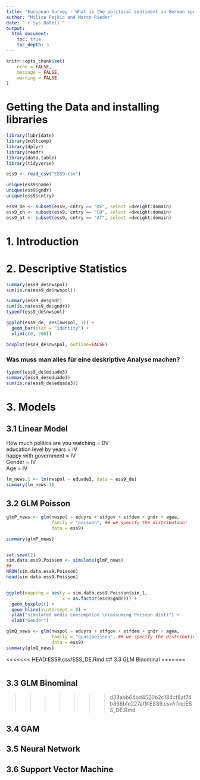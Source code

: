 ```yaml
---
title: "European Survey - What is the political sentiment in German speaking Countries Before Covid?"
author: "Milica Pajkic and Marco Rieder"
date: "`r Sys.Date()`"
output:
  html_document:
    toc: true
    toc_depth: 3
---
```


```r
knitr::opts_chunk$set(
	echo = FALSE,
	message = FALSE,
	warning = FALSE
)
```

# Getting the Data and installing libraries

```r
library(lubridate)
library(multcomp)
library(dplyr)
library(readr)
library(data.table)
library(tidyverse)
```

```r

ess9 <- read_csv("ESS9.csv")

unique(ess9$name)
unique(ess9$gndr)
unique(ess9$cntry)
```

```r
ess9_de <- subset(ess9, cntry == "DE", select =dweight:domain)
ess9_ch <- subset(ess9, cntry == "CH", select =dweight:domain)
ess9_at <- subset(ess9, cntry == "AT", select =dweight:domain)
```

# 1. Introduction

# 2. Descriptive Statistics

```r
summary(ess9_de$nwspol)
sum(is.na(ess9_de$nwspol))
```

```r
summary(ess9_de$gndr)
sum(is.na(ess9_de$gndr))
typeof(ess9_de$nwspol)
```

```r
ggplot(ess9_de, aes(nwspol, 1)) +
  geom_bar(stat = "identity") + 
  xlim(c(0, 200))
```

```r
boxplot(ess9_de$nwspol, outline=FALSE)
```

### **Was muss man alles für eine deskriptive Analyse machen?**

```r
typeof(ess9_de$eduade3)
summary(ess9_de$eduade3)
sum(is.na(ess9_de$eduade3))
```

# 3. Models

## 3.1 Linear Model

How much politics are you watching = DV\
education level by years = IV\
happy with government = IV\
Gender = IV\
Age = IV

```r
lm_news.1 <- lm(nwspol ~ eduade3, data = ess9_de)
summary(lm_news.1)
```

## 3.2 GLM Poisson

```r
glmP_news <- glm(nwspol ~ eduyrs + stfgov + stfdem + gndr + agea,
                 family = "poisson", ## we specify the distribution!
                 data = ess9)

summary(glmP_news)


set.seed(2)
sim.data.ess9.Poisson <- simulate(glmP_news)
##
NROW(sim.data.ess9.Poisson)
head(sim.data.ess9.Poisson)


ggplot(mapping = aes(y = sim.data.ess9.Poisson$sim_1,
                     x = as.factor(ess9$gndr))) +
  geom_boxplot() +
  geom_hline(yintercept = 0) +
  ylab("simulated media consumption \n(assuming Poisson dist)") +
  xlab("Gender")
```


```r
glmQ_news <- glm(nwspol ~ eduyrs + stfgov + stfdem + gndr + agea,
                 family = "quasipoisson", ## we specify the distribution!
                 data = ess9)
summary(glmQ_news)
```


<<<<<<< HEAD:ESS9.csv/ESS_DE.Rmd
## 3.3 GLM Binominal
=======
```r

```


## 3.3 GLM Binominal 
>>>>>>> d33abb64bd4520b2c184cf8af74b866bfe227af9:ESS9.csv/rfile/ESS_DE.Rmd

## 3.4 GAM

## 3.5 Neural Network

## 3.6 Support Vector Machine
